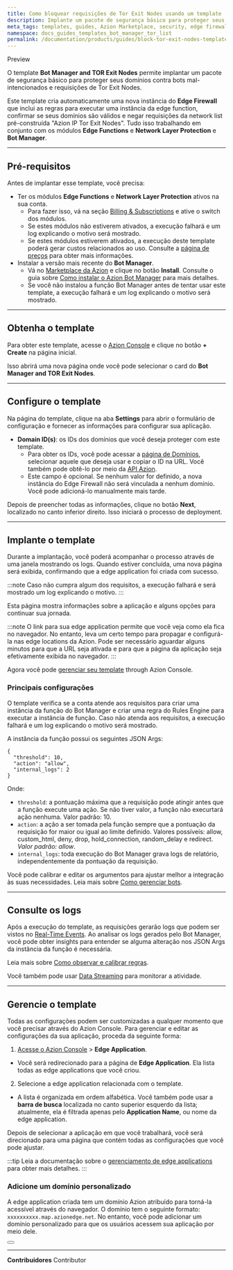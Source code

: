 ```yaml
---
title: Como bloquear requisições de Tor Exit Nodes usando um template
description: Implante um pacote de segurança básico para proteger seus domínios contra bots mal-intencionados e requisições de Tor Exit Nodes
meta_tags: templates, guides, Azion Marketplace, security, edge firewall
namespace: docs_guides_templates_bot_manager_tor_list
permalink: /documentation/products/guides/block-tor-exit-nodes-template/
---
```



<Badge variant="accent">
Preview
</Badge>

O template **Bot Manager and TOR Exit Nodes** permite implantar um pacote de segurança básico para proteger seus domínios contra bots mal-intencionados e requisições de Tor Exit Nodes.

Este template cria automaticamente uma nova instância do **Edge Firewall** que inclui as regras para executar uma instância da edge function, confirmar se seus domínios são válidos e negar requisições da network list pré-construída "Azion IP Tor Exit Nodes". Tudo isso trabalhando em conjunto com os módulos **Edge Functions** e **Network Layer Protection** e **Bot Manager**.

---

## Pré-requisitos

Antes de implantar esse template, você precisa:

- Ter os módulos **Edge Functions** e **Network Layer Protection** ativos na sua conta.
    - Para fazer isso, vá na seção  [Billing & Subscriptions](https://manager.azion.com/billing-subscriptions/subscriptions?active_tab=subscriptions) e ative o switch dos módulos.
    - Se estes módulos não estiverem ativados, a execução falhará e um log explicando o motivo será mostrado.
    - Se estes módulos estiverem ativados, a execução deste template poderá gerar custos relacionados ao uso. Consulte a [página de preços](https://www.azion.com/pt-br/precos/) para obter mais informações.
- Instalar a versão mais recente do **Bot Manager**.
    - Vá no [Marketplace da Azion](https://console.azion.com/marketplace) e clique no botão **Install**. Consulte o guia sobre [Como instalar o Azion Bot Manager](/pt-br/documentacao/produtos/guias/bot-manager/) para mais detalhes.
    - Se você não instalou a função Bot Manager antes de tentar usar este template, a execução falhará e um log explicando o motivo será mostrado.

---

## Obtenha o template

Para obter este template, acesse o [Azion Console](https://console.azion.com/) e clique no botão **+ Create** na página inicial.

Isso abrirá uma nova página onde você pode selecionar o card do **Bot Manager and TOR Exit Nodes**.

---

## Configure o template

Na página do template, clique na aba **Settings** para abrir o formulário de configuração e fornecer as informações para configurar sua aplicação.

- **Domain ID(s)**: os IDs dos domínios que você deseja proteger com este template.
    - Para obter os IDs, você pode acessar a [página de Domínios](https://console.azion.com/domains), selecionar aquele que deseja usar e copiar o ID na URL. Você também pode obtê-lo por meio da [API Azion](https://api.azion.com/#2249fba0-08da-47d5-8b26-f7adbe586f95).
    - Este campo é opcional. Se nenhum valor for definido, a nova instância do Edge Firewall não será vinculada a nenhum domínio. Você pode adicioná-lo manualmente mais tarde.

Depois de preencher todas as informações, clique no botão **Next**, localizado no canto inferior direito. Isso iniciará o processo de deployment.

---

## Implante o template

Durante a implantação, você poderá acompanhar o processo através de uma janela mostrando os logs. Quando estiver concluída, uma nova página será exibida, confirmando que a edge application foi criada com sucesso.

:::note
Caso não cumpra algum dos requisitos, a execução falhará e será mostrado um log explicando o motivo.
:::

Esta página mostra informações sobre a aplicação e alguns opções para continuar sua jornada.

:::note
O link para sua edge application permite que você veja como ela fica no navegador. No entanto, leva um certo tempo para propagar e configurá-la nas edge locations da Azion. Pode ser necessário aguardar alguns minutos para que a URL seja ativada e para que a página da aplicação seja efetivamente exibida no navegador.
:::

Agora você pode [gerenciar seu template](#gerencie-o-template) through Azion Console.

### Principais configurações

O template verifica se a conta atende aos requisitos para criar uma instância da função do Bot Manager e criar uma regra do Rules Engine para executar a instância de função. Caso não atenda aos requisitos, a execução falhará e um log explicando o motivo será mostrado.

A instância da função possui os seguintes JSON Args:

```
{
  "threshold": 10,
  "action": "allow",
  "internal_logs": 2
}
```

Onde:

- `threshold`: a pontuação máxima que a requisição pode atingir antes que a função execute uma ação. Se não tiver valor, a função não execurtará ação nenhuma. Valor padrão: 10.
- `action`: a ação a ser tomada pela função sempre que a pontuação da requisição for maior ou igual ao limite definido. Valores possíveis: allow, custom_html, deny, drop, hold_connection, random_delay e redirect. *Valor padrão: allow*.
- `internal_logs`: toda execução do Bot Manager grava logs de relatório, independentemente da pontuação da requisição.

Você pode calibrar e editar os argumentos para ajustar melhor a integração às suas necessidades. Leia mais sobre [Como gerenciar bots](/pt-br/documentacao/produtos/guias/secure/gerenciar-bots/).

---

## Consulte os logs

Após a execução do template, as requisições gerarão logs que podem ser vistos no [Real-Time Events](/pt/documentation/products/observe/real-time-events/). Ao analisar os logs gerados pelo Bot Manager, você pode obter insights para entender se alguma alteração nos JSON Args da instância da função é necessária.

Leia mais sobre [Como observar e calibrar regras](pt-br/documentacao/produtos/guias/secure/gerenciar-bots/#usar-real-time-events-para-observar-e-calibrar-regras).

Você também pode usar [Data Streaming](/pt-br/documentacao/produtos/observe/data-streaming/) para monitorar a atividade.

---

## Gerencie o template

Todas as configurações podem ser customizadas a qualquer momento que você precisar através do Azion Console. Para gerenciar e editar as configurações da sua aplicação, proceda da seguinte forma:

1. [Acesse o Azion Console](https://console.azion.com/) > **Edge Application**.
- Você será redirecionado para a página de **Edge Application**. Ela lista todas as edge applications que você criou.
2. Selecione a edge application relacionada com o template.
- A lista é organizada em ordem alfabética. Você também pode usar a **barra de busca** localizada no canto superior esquerdo da lista; atualmente, ela é filtrada apenas pelo **Application Name**, ou nome da edge application.

Depois de selecionar a aplicação em que você trabalhará, você será direcionado para uma página que contém todas as configurações que você pode ajustar.

:::tip
Leia a documentação sobre o [gerenciamento de edge applications](/pt-br/documentacao/produtos/edge-application/primeiros-passos/) para obter mais detalhes.
:::

### Adicione um domínio personalizado

A edge application criada tem um domínio Azion atribuído para torná-la acessível através do navegador. O domínio tem o seguinte formato: `xxxxxxxxxx.map.azionedge.net`. No entanto, você pode adicionar um domínio personalizado para que os usuários acessem sua aplicação por meio dele.


<Button href="/pt-br/documentacao/produtos/edge-application/domains/" text="saiba mais sobre domínios" variant="secondary">

</Button>

---


**Contribuidores** <ContributorList>Contributor</ContributorList>
